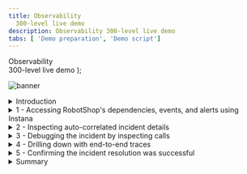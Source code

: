 ```yaml
---
title: Observability
  300-level live demo
description: Observability 300-level live demo
tabs: [ 'Demo preparation', 'Demo script']
---
```


  <span>
    Observability <br/> 300-level live demo
  </span> );

![banner](./images/AIOps_Observability_300_Script.jpg)

<span id="top"></span>

<details>

<summary>Introduction</summary>
<br/>

In this demo, I'll show how IBM Instana helps quickly identify, debug, and resolve an incident in a microservices-based application. Our application is called Stan's Robot Shop, and it uses various technologies such as Java, Python, and MySQL to sell robots online.

<br/>

Let’s get started!

<br/>

(Demo intro slides <a href="https://ibm.box.com/s/hdarww1v4mlgf8r1abxrt3a6zps8h92m" target="_blank" rel="noreferrer">here</a>)

<br/>

(Printer-ready PDF of demo script <a href="./300-Observability-Demo-Script.pdf" target="_blank" rel="noreferrer">here</a>)

<br/>

**[Go to top](#top)**

</details>

<details>

<summary>1 - Accessing RobotShop's dependencies, events, and alerts using Instana</summary>

<br/>

<InlineNotification><strong>NOTE</strong>: Before proceeding, ensure you have Instana open, as per instructions in the <strong>Demo preparation</strong>. </InlineNotification>

<br/>

| **1.1** | **Navigate to RobotShop's dependencies ** |
| :--- | :--- |
| **Narration** | We're going to use Instana to view all the dependencies within the RobotShop application. Instana automatically discovers the relationships between the services and correlates them into a dynamic graph. |
| **Action** &nbsp; 1.1.1 | From the sidebar menu, click the **Applications** icon (1) and choose **RobotShop** (2). <br/><br/> <img src="https://raw.githubusercontent.com/ibm-garage-tsa/platinum-demos/master/src/pages/300-watson-aiops-observability/images/applications-robotshop.png" width="800" /> |
| **Action** &nbsp; 1.1.2 | Click the **Dependencies** tab. <br/><br/> <img src="https://raw.githubusercontent.com/ibm-garage-tsa/platinum-demos/master/src/pages/300-watson-aiops-observability/images/dependencies.png" width="800" /> |
| **Narration** |  We can see how requests are moving through the application in real time. Instana is able to do this because it tracks every request that flows through the application.<br/><br/>We can tell there are some problems with the application because several services are highlighted in yellow and red. |
| **Action** &nbsp; 1.1.3 | Hover the cursor over a few of the icons to show info on what technology they are built on. For example, we can see how the catalogue-demo is built on HTTP, Java Virtual Machine (JVM), and Spring Boot, while the catalogue database is built on MongoDB. <br/><br/> <img src="https://raw.githubusercontent.com/ibm-garage-tsa/platinum-demos/master/src/pages/300-watson-aiops-observability/images/hover-icons.png" width="800" /> |

<br/>

| **1.2** | **Automatically assess events and alerts** |
| :--- | :--- |
| **Narration** | Since you wouldn't normally be looking at the dashboard when something like this happens, let's see the SRE/IT operator's point of view when an incident occurs. <br/><br/>We've just gotten an alert from Instana that there has been a sudden increase in erroneous calls on our 'discount' service, which is part of the robot shop application. <br/><br/>Although I don't have it connected right now, the alert would show up via one of the configurable alert channels, like PagerDuty, Microsoft Teams, Slack, and many others <a href="https://www.instana.com/docs/events_alerts/alert-channels" target="_blank" rel="noreferrer">(full list)</a>. |
| **Action** &nbsp; 1.2.1 | Click the **Events** icon (triangle) on the sidebar menu. <br/><br/> <img src="https://raw.githubusercontent.com/ibm-garage-tsa/platinum-demos/master/src/pages/300-watson-aiops-observability/images/sidebar_menu.png" width="800" /> |
| **Narration** | It's important to note here that you're not getting alerts for just anything. Instana automatically groups related events and issues into incidents. It determines what events and/or issues are related using the dynamic dependency graph that we just looked at. <br/><br/>Instana also continuously assesses the groups of events and issues to determine which ones are impacting end users or posing an imminent risk of impacting end users. Those are the ones that Instana will alert on, so as a SRE/IT operator, you will not be interrupted constantly for things that are not very important. <br/><br/>Let's go into the details for this incident. |

<br/>

**[Go to top](#top)**

</details>

<details>

<summary>2 - Inspecting auto-correlated incident details</summary>
<br/>

| **2.1** | **Gather information from the incident detail page** |
| :--- | :--- |
| **Narration** | Instana recognized that the sudden increase of erroneous calls was something important to alert on, so we did not have to do any configuration or set thresholds in order to get this alert. &nbsp; &nbsp; &nbsp; &nbsp; &nbsp; &nbsp; &nbsp; &nbsp; &nbsp; &nbsp; &nbsp; &nbsp; &nbsp; &nbsp; &nbsp; &nbsp; &nbsp; &nbsp; &nbsp; &nbsp; &nbsp; &nbsp; &nbsp; &nbsp; <br/><br/>Let's click the incident on the 'discount' service for more details. &nbsp; &nbsp; &nbsp; &nbsp; &nbsp; &nbsp; &nbsp; &nbsp; &nbsp; &nbsp; &nbsp; &nbsp; &nbsp; &nbsp; &nbsp; &nbsp; &nbsp; &nbsp; &nbsp; &nbsp; &nbsp; &nbsp; &nbsp; &nbsp; &nbsp; &nbsp; &nbsp; &nbsp; &nbsp; &nbsp; &nbsp; &nbsp; &nbsp; &nbsp; &nbsp; &nbsp; &nbsp; &nbsp; &nbsp; &nbsp; &nbsp; &nbsp; &nbsp; &nbsp; &nbsp; &nbsp; &nbsp; &nbsp; &nbsp; &nbsp; &nbsp; &nbsp; &nbsp; &nbsp; &nbsp; &nbsp; &nbsp; &nbsp; &nbsp; &nbsp; &nbsp; &nbsp; &nbsp; &nbsp; &nbsp; &nbsp; &nbsp; &nbsp; &nbsp; &nbsp; &nbsp; &nbsp; |
| **Action** &nbsp; 2.1.1 | Click the incident called **Sudden increase in the number of erroneous calls** on the **discount** service. &nbsp; &nbsp; &nbsp; &nbsp; &nbsp; &nbsp; &nbsp; &nbsp; &nbsp; &nbsp; &nbsp; &nbsp; &nbsp; &nbsp; &nbsp; &nbsp; &nbsp; &nbsp; &nbsp; &nbsp; &nbsp; &nbsp; &nbsp; &nbsp; &nbsp; &nbsp; &nbsp; &nbsp; &nbsp; &nbsp; &nbsp; &nbsp; &nbsp; &nbsp; &nbsp; &nbsp; &nbsp; &nbsp; &nbsp; &nbsp; &nbsp; &nbsp; &nbsp; &nbsp; &nbsp; &nbsp; &nbsp; &nbsp; &nbsp; &nbsp; &nbsp; &nbsp; &nbsp; &nbsp; &nbsp; &nbsp; &nbsp; &nbsp; &nbsp; &nbsp; &nbsp; &nbsp; &nbsp; &nbsp; &nbsp; &nbsp; &nbsp; &nbsp; &nbsp; &nbsp; &nbsp; &nbsp; <br/><br/> <img src="https://raw.githubusercontent.com/ibm-garage-tsa/platinum-demos/master/src/pages/300-watson-aiops-observability/images/event_page.png" width="800" /> |
| **Narration** | We  can now see a timeline of the incident, the event that triggered Instana to create the incident, and all of the related events. &nbsp; &nbsp; &nbsp; &nbsp; &nbsp; &nbsp; &nbsp; &nbsp; &nbsp; &nbsp; &nbsp; &nbsp; &nbsp; &nbsp; &nbsp; &nbsp; &nbsp; &nbsp; &nbsp; &nbsp; &nbsp; &nbsp; &nbsp; &nbsp; &nbsp; &nbsp; &nbsp; &nbsp; &nbsp; &nbsp; &nbsp; &nbsp; &nbsp; &nbsp; &nbsp; &nbsp; &nbsp; &nbsp; &nbsp; &nbsp; &nbsp; &nbsp; &nbsp; &nbsp; &nbsp; &nbsp; &nbsp; &nbsp; |
| **Action** &nbsp; 2.1.2 | Hover the cursor over to show **Incident Timeline**, **Triggering Event**, and **Related Events**. &nbsp; &nbsp; &nbsp; &nbsp; &nbsp; &nbsp; &nbsp; &nbsp; &nbsp; &nbsp; &nbsp; &nbsp; &nbsp; &nbsp; &nbsp; &nbsp; &nbsp; &nbsp; &nbsp; &nbsp; &nbsp; &nbsp; &nbsp; &nbsp; &nbsp; &nbsp; &nbsp; &nbsp; &nbsp; &nbsp; &nbsp; &nbsp; &nbsp; &nbsp; &nbsp; &nbsp; <br/><br/> <img src="https://raw.githubusercontent.com/ibm-garage-tsa/platinum-demos/master/src/pages/300-watson-aiops-observability/images/incident_details_screen.png" width="800" /> |

<br/>

**[Go to top](#top)**

</details>

<details>

<summary>3 - Debugging the incident by inspecting calls</summary>
<br/>

| **3.1** | **Understand the incident**  |
| :--- | :--- |
| **Narration** | Let's take a closer look. <br/><br/> By inspecting the related events, it looks like the abnormal termination of the MySQL database caused the problem. We can go into more detail about each call that failed to connect to the database. Simply select the event that relates to the sudden increase in erroneous calls, then go in to analyze calls. Going into the actual trace for a request that resulted in an error will help us confirm that MySQL is really the source of the incident. |
| **Action** &nbsp; 3.1.1 | Under **Related Events**, click the event that says **Sudden increase in the number of erroneous calls** (1). Then, click **Analyze Calls** (2). <br/><br/> <img src="https://raw.githubusercontent.com/ibm-garage-tsa/platinum-demos/master/src/pages/300-watson-aiops-observability/images/events.png" width="800" /> |

<br/>

| **3.2** | **Examine the details** |
| :--- | :--- |
| **Narration** | All the calls are grouped by endpoint. There is only one endpoint showing, but if there were more you'd see a list here. Endpoints are automatically discovered and mapped by Instana. We can go into the details for each erroneous call to MySQL via this endpoint (CONNECT). |
| **Action** &nbsp; 3.2.1 | Click the endpoint named **CONNECT** (1). Then, click the first call that is also named **CONNECT** (2). <br/><br/> <img src="https://raw.githubusercontent.com/ibm-garage-tsa/platinum-demos/master/src/pages/300-watson-aiops-observability/images/endpoint_connect.png" width="800" /> |

<br/>

**[Go to top](#top)**

</details>

<details>

<summary>4 - Drilling down with end-to-end traces</summary>
<br/>

| **4.1** | **View the call via the visual dashboard** |
| :--- | :--- |
| **Narration** | Now that we've clicked on an individual call, in this case the first call in the list, we can view the call in the context of the end-to-end trace. |
| **Action** &nbsp; 4.1.1 | Highlight the middle dashboard area showing elements of the first call on the list. You will need to scroll down to the timeline view, and then change focus to the right column. <br/><br/> <img src="https://raw.githubusercontent.com/ibm-garage-tsa/platinum-demos/master/src/pages/300-watson-aiops-observability/images/call_timeline.png" width="800" /> |
| **Narration** | We can see where the request began and each call that was made along the way. The timeline view gives a quick overview of the time spent on each span, as well as key performance indicators, such as the number of erroneous calls in this trace, the number of warning logs, and total latency.<br/><br/>Everything is presented in an easy-to-navigate visual dashboard, so we can drill into increasingly detailed information to pinpoint the problem, without using multiple tools or navigating back and forth to lots of dashboards. <br/><br/>In the call stack [move to right column], we can click each span to see more information, including the complete stack trace. We can see the source, in this case the 'discount' service, and [scroll down] the destination, which in this case is CONNECT of MySQL. <br/> <br/> It's useful to have this context because we can easily see how the calls go from one service to another, just by clicking them. We can also see how the error (red triangle) propagated up the call stack, in this case beginning with the MySQL database. |

<br/>

| **4.2** | **Understand the impact and source of the incident** |
| :--- | :--- |
| **Narration** | Let’s identify the root cause of the incident affecting the ‘discount’ service.  &nbsp; &nbsp; &nbsp; &nbsp; &nbsp; &nbsp; &nbsp; &nbsp; &nbsp; &nbsp; &nbsp; &nbsp; &nbsp; &nbsp; &nbsp; &nbsp; &nbsp; &nbsp; &nbsp; &nbsp; &nbsp; &nbsp; &nbsp; &nbsp; &nbsp; &nbsp; &nbsp; &nbsp; &nbsp; &nbsp; &nbsp; &nbsp; &nbsp; &nbsp; &nbsp; &nbsp; &nbsp; &nbsp; &nbsp; &nbsp; &nbsp; &nbsp; &nbsp; &nbsp; &nbsp; &nbsp; &nbsp; &nbsp; &nbsp; &nbsp; &nbsp; &nbsp; &nbsp; &nbsp; &nbsp; &nbsp; &nbsp;  |
| **Action** &nbsp; 4.2.1 | In the middle area, scroll down to the section labeled **Calls** until you reach the MySQL database row at bottom. <br/><br/> <img src="https://raw.githubusercontent.com/ibm-garage-tsa/platinum-demos/master/src/pages/300-watson-aiops-observability/images/calls.png" width="800" /> |
| **Narration** | We've confirmed that the root cause of the incident that affected the 'discount' service was with the MySQL database. We can see the abnormal termination of the database caused a connection error, which then flowed back through the application. &nbsp; &nbsp; &nbsp; &nbsp; &nbsp; &nbsp; &nbsp; &nbsp; &nbsp; &nbsp; &nbsp; &nbsp; &nbsp; &nbsp; &nbsp; &nbsp; &nbsp; &nbsp; &nbsp; &nbsp; &nbsp; &nbsp; &nbsp; &nbsp; &nbsp; &nbsp; &nbsp; &nbsp; &nbsp; &nbsp; &nbsp; &nbsp; &nbsp; &nbsp; &nbsp; &nbsp; &nbsp; &nbsp; &nbsp; &nbsp; &nbsp; &nbsp; |

<br/>

**[Go to top](#top)**

</details>

<details>

<summary>5 - Confirming the incident resolution was successful</summary>
<br/>

| **5.1** | **Observe that metrics for the robot shop have returned to normal** |
| :--- | :--- |
| **Narration** | When we bring MySQL back online, it will fix the problem. For the sake of this demonstration, we will assume it is brought back online, rather than depicting it. <br/><br/>Now that MySQL is working again, we can go back and confirm that the problems with the robot shop have been repaired. |
| **Action** &nbsp; 5.1.1 | Navigate to **Applications** in the sidebar menu, and choose **Robot Shop**. If you are not already on the **Summary** tab, click the tab.<br/><br/> <img src="https://raw.githubusercontent.com/ibm-garage-tsa/platinum-demos/master/src/pages/300-watson-aiops-observability/images/robot_shop_summary_end.png" width="800" /> |
| **Narration** | You should see that the call volume has increased, the number of erroneous calls decreased, and latency also decreased. <br/><br/>We've fixed the problem with the robot shop and restored normal service! |
| **Action** &nbsp; 5.1.2 | If you're giving the demo in real time, the incident should have reset itself by the time you're done demo'ing. <br/><br/> If you set the timeframe at the beginning of the demo, you can set it again to begin at 0:30 minutes past the hour and end at 0:45 minutes past the hour. Refer to the **1 - Environment setup (past incident)** instructions in the **Prepare to give the demo** section of the **Demo preparation** if you need a refresher of how to do this. |

<br/>

**[Go to top](#top)**

</details>

<details>

<summary>Summary</summary>

<br/>

Hopefully, you've seen that Instana can help make the process of identifying problems and finding the root cause of those problems very frictionless. Since Instana automates so many of the manual and labor-intensive aspects of the process, you can focus on getting other work done and not worry about instrumenting observability or constantly monitoring for problems. And when problems do arise, all the trace data is there at your fingertips to dig into.

<br/>

I'm happy to take any questions or go back to any part of the demo.

<br/>

**[Go to top](#top)**

</details>
